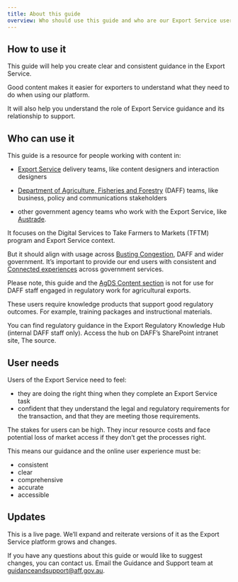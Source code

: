 ```yaml
---
title: About this guide
overview: Who should use this guide and who are our Export Service users.
---
```


## How to use it

This guide will help you create clear and consistent guidance in the Export Service.

Good content makes it easier for exporters to understand what they need to do when using our platform.

It will also help you understand the role of Export Service guidance and its relationship to support.

## Who can use it

This guide is a resource for people working with content in:

- [Export Service](https://agriculture-exports.awe.gov.au/account/help/) delivery teams, like content designers and interaction designers

- [Department of Agriculture, Fisheries and Forestry](https://www.agriculture.gov.au/) (DAFF) teams, like business, policy and
  communications stakeholders

- other government agency teams who work with the Export Service, like [Austrade](https://www.austrade.gov.au/).

It focuses on the Digital Services to Take Farmers to Markets (TFTM) program and Export Service context.

But it should align with usage across [Busting Congestion](https://www.agriculture.gov.au/sites/default/files/documents/budget-2020-21-busting-congestion-for-agricultural-exporters.pdf), DAFF and wider government. It’s important to provide our end users with consistent and [Connected experiences](./types-of-content#connected-experiences) across government services.

Please note, this guide and the [AgDS Content section](/content) is not for use for DAFF staff engaged in regulatory work for agricultural exports.

These users require knowledge products that support good regulatory outcomes. For example, training packages and instructional materials.

You can find regulatory guidance in the Export Regulatory Knowledge Hub (internal DAFF staff only). Access the hub on DAFF’s SharePoint intranet site, The source.

## User needs

Users of the Export Service need to feel:

- they are doing the right thing when they complete an Export Service task
- confident that they understand the legal and regulatory requirements for the transaction, and that they are meeting those requirements.

The stakes for users can be high. They incur resource costs and face potential loss of market access if they don’t get the processes right.

This means our guidance and the online user experience must be:

- consistent
- clear
- comprehensive
- accurate
- accessible

## Updates

This is a live page. We’ll expand and reiterate versions of it as the Export Service platform grows and changes.

If you have any questions about this guide or would like to suggest changes, you can contact us. Email the Guidance and Support team at [guidanceandsupport@aff.gov.au](mailto:guidanceandsupport@aff.gov.au).
